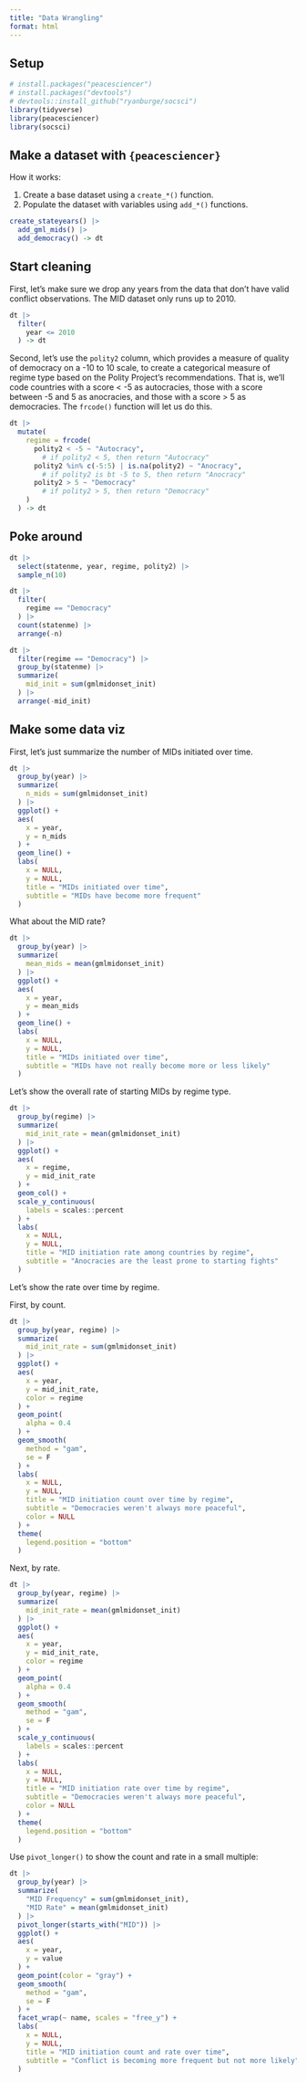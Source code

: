 ```yaml
---
title: "Data Wrangling"
format: html
---
```


## Setup

```r
# install.packages("peacesciencer")
# install.packages("devtools")
# devtools::install_github("ryanburge/socsci")
library(tidyverse)
library(peacesciencer)
library(socsci)
```

## Make a dataset with `{peacesciencer}`

How it works:

1. Create a base dataset using a `create_*()` function.
2. Populate the dataset with variables using `add_*()` functions.

```r
create_stateyears() |>
  add_gml_mids() |>
  add_democracy() -> dt
```

## Start cleaning

First, let's make sure we drop any years from the data that don't have valid conflict observations. The MID dataset only runs up to 2010.

```r
dt |>
  filter(
    year <= 2010
  ) -> dt
```

Second, let's use the `polity2` column, which provides a measure of quality of democracy on a -10 to 10 scale, to create a categorical measure of regime type based on the Polity Project's recommendations. That is, we'll code countries with a score < -5 as autocracies, those with a score between -5 and 5 as anocracies, and those with a score > 5 as democracies. The `frcode()` function will let us do this.

```r
dt |>
  mutate(
    regime = frcode( 
      polity2 < -5 ~ "Autocracy",
        # if polity2 < 5, then return "Autocracy"
      polity2 %in% c(-5:5) | is.na(polity2) ~ "Anocracy",
        # if polity2 is bt -5 to 5, then return "Anocracy"
      polity2 > 5 ~ "Democracy"
        # if polity2 > 5, then return "Democracy"
    )
  ) -> dt
```


## Poke around

```r
dt |>
  select(statenme, year, regime, polity2) |>
  sample_n(10)
```


```r
dt |>
  filter(
    regime == "Democracy"
  ) |>
  count(statenme) |>
  arrange(-n)
```

```r
dt |>
  filter(regime == "Democracy") |>
  group_by(statenme) |>
  summarize(
    mid_init = sum(gmlmidonset_init)
  ) |>
  arrange(-mid_init)
```


## Make some data viz

First, let's just summarize the number of MIDs initiated over time.

```r
dt |>
  group_by(year) |>
  summarize(
    n_mids = sum(gmlmidonset_init)
  ) |>
  ggplot() +
  aes(
    x = year,
    y = n_mids
  ) +
  geom_line() +
  labs(
    x = NULL,
    y = NULL,
    title = "MIDs initiated over time",
    subtitle = "MIDs have become more frequent"
  )
```


What about the MID rate?

```r
dt |>
  group_by(year) |>
  summarize(
    mean_mids = mean(gmlmidonset_init)
  ) |>
  ggplot() +
  aes(
    x = year,
    y = mean_mids
  ) +
  geom_line() +
  labs(
    x = NULL,
    y = NULL,
    title = "MIDs initiated over time",
    subtitle = "MIDs have not really become more or less likely"
  )
```



Let's show the overall rate of starting MIDs by regime type.

```r
dt |>
  group_by(regime) |>
  summarize(
    mid_init_rate = mean(gmlmidonset_init)
  ) |>
  ggplot() +
  aes(
    x = regime,
    y = mid_init_rate
  ) +
  geom_col() +
  scale_y_continuous(
    labels = scales::percent
  ) +
  labs(
    x = NULL,
    y = NULL,
    title = "MID initiation rate among countries by regime",
    subtitle = "Anocracies are the least prone to starting fights"
  )
```

Let's show the rate over time by regime.

First, by count.

```r
dt |>
  group_by(year, regime) |>
  summarize(
    mid_init_rate = sum(gmlmidonset_init)
  ) |>
  ggplot() +
  aes(
    x = year,
    y = mid_init_rate,
    color = regime
  ) +
  geom_point(
    alpha = 0.4
  ) + 
  geom_smooth(
    method = "gam", 
    se = F
  ) +
  labs(
    x = NULL,
    y = NULL,
    title = "MID initiation count over time by regime",
    subtitle = "Democracies weren't always more peaceful",
    color = NULL
  ) +
  theme(
    legend.position = "bottom"
  )
```


Next, by rate.

```r
dt |>
  group_by(year, regime) |>
  summarize(
    mid_init_rate = mean(gmlmidonset_init)
  ) |>
  ggplot() +
  aes(
    x = year,
    y = mid_init_rate,
    color = regime
  ) +
  geom_point(
    alpha = 0.4
  ) + 
  geom_smooth(
    method = "gam", 
    se = F
  ) +
  scale_y_continuous(
    labels = scales::percent
  ) +
  labs(
    x = NULL,
    y = NULL,
    title = "MID initiation rate over time by regime",
    subtitle = "Democracies weren't always more peaceful",
    color = NULL
  ) +
  theme(
    legend.position = "bottom"
  )
```

Use `pivot_longer()` to show the count and rate in a small multiple:

```r
dt |>
  group_by(year) |>
  summarize(
    "MID Frequency" = sum(gmlmidonset_init),
    "MID Rate" = mean(gmlmidonset_init)
  ) |>
  pivot_longer(starts_with("MID")) |>
  ggplot() +
  aes(
    x = year,
    y = value
  ) +
  geom_point(color = "gray") + 
  geom_smooth(
    method = "gam", 
    se = F
  ) +
  facet_wrap(~ name, scales = "free_y") +
  labs(
    x = NULL,
    y = NULL,
    title = "MID initiation count and rate over time",
    subtitle = "Conflict is becoming more frequent but not more likely"
  ) 
```

